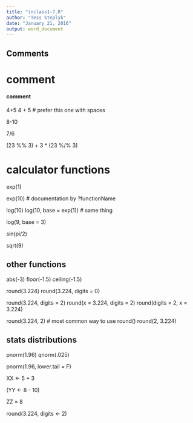 ```yaml
---
title: "inclass1-7.R"
author: "Tess Steplyk"
date: "January 21, 2016"
output: word_document
---
```



## Comments

# comment
#### comment

4+5
4 + 5 # prefer this one with spaces

8-10

7/6

(23 %% 3) + 3 * (23 %/% 3)

# calculator functions

exp(1)

exp(10)
# documentation by ?functionName

log(10)
log(10, base = exp(1)) # same thing

log(9, base = 3)

sin(pi/2)

sqrt(9)

## other functions

abs(-3)
floor(-1.5)
ceiling(-1.5)

round(3.224)
round(3.224, digits = 0)

round(3.224, digits = 2)
round(x = 3.224, digits = 2)
round(digits = 2, x = 3.224)


round(3.224, 2) # most common way to use round()
round(2, 3.224)

## stats distributions

pnorm(1.96)
qnorm(.025)

pnorm(1.96, lower.tail = F)

XX <- 5 + 3


(YY <- 8 - 10)

ZZ = 8


round(3.224, digits <- 2)
